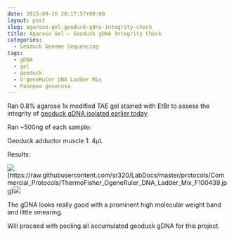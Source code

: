 ```yaml
---
date: 2015-09-16 20:17:57+00:00
layout: post
slug: agarose-gel-geoduck-gdna-integrity-check
title: Agarose Gel – Geoduck gDNA Integrity Check
categories:
  - Geoduck Genome Sequencing
tags:
  - gDNA
  - gel
  - geoduck
  - O'geneRuler DNA Ladder Mix
  - Panopea generosa
---
```


Ran 0.8% agarose 1x modified TAE gel stained with EtBr to assess the integrity of [geoduck gDNA isolated earlier today](https://robertslab.github.io/sams-notebook/2015/09/16/genomic-dna-isolation-geoduck-adductor-muscle-foot-4.html).

Ran ~500ng of each sample:

Geoduck adductor muscle 1: 4μL



Results:



![](https://raw.githubusercontent.com/sr320/LabDocs/master/protocols/Commercial_Protocols/ThermoFisher_OgeneRuler_DNA_Ladder_Mix_F100439.jpg)(https://raw.githubusercontent.com/sr320/LabDocs/master/protocols/Commercial_Protocols/ThermoFisher_OgeneRuler_DNA_Ladder_Mix_F100439.jpg)[![](http://eagle.fish.washington.edu/Arabidopsis/20150916_gel_gDNA_geoduck.jpg)](http://eagle.fish.washington.edu/Arabidopsis/20150916_gel_gDNA_geoduck.jpg)





The gDNA looks really good with a prominent high molecular weight band and little smearing.

Will proceed with pooling all accumulated geoduck gDNA for this project.
